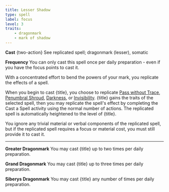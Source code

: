```yaml
---
title: Lesser Shadow
type: spell
label: focus
level: 3
traits:
    - dragonmark
    - mark of shadow
---
```


**Cast** {two-action} See replicated spell; dragonmark (lesser), somatic

**Frequency** You can only cast this spell once per daily preparation - even if you have the focus points to cast it.

With a concentrated effort to bend the powers of your mark, you replicate the effects of a spell.

When you begin to cast {title}, you choose to replicate [Pass without Trace](https://2e.aonprd.com/Spells.aspx?ID=215), [Penumbral Shroud](https://2e.aonprd.com/Spells.aspx?ID=582), [Darkness](https://2e.aonprd.com/Spells.aspx?ID=59), or [Invisibility](https://2e.aonprd.com/Spells.aspx?ID=164). {title} gains the traits of the selected spell, then you may replicate the spell's effect by completing the Cast a Spell activity using the normal number of actions. The replicated spell is automatically heightened to the level of {title}.

You ignore any trivial material or verbal components of the replicated spell, but if the replicated spell requires a focus or material cost, you must still provide it to cast it.

---

**Greater Dragonmark** You may cast {title} up to two times per daily preparation.

**Grand Dragonmark** You may cast {title} up to three times per daily preparation.

**Siberys Dragonmark** You may cast {title} any number of times per daily preparation.

